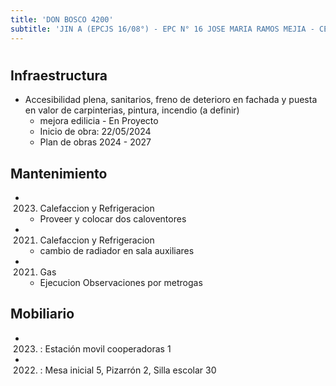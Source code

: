 ```yaml
---
title: 'DON BOSCO 4200'
subtitle: 'JIN A (EPCJS 16/08°) - EPC N° 16 JOSE MARIA RAMOS MEJIA - CENOF CENTRO DON BOSCO - ESEA EN DANZA MASTRAZZI CURSO VOCACIONAL DE DANZA Y EXPRESIÓN CORPORAL INFANTIL N° 07'
---
```


#
## Infraestructura

* Accesibilidad plena, sanitarios, freno de deterioro en fachada y puesta en valor de carpinterias, pintura, incendio (a definir) 
    + mejora edilicia - En Proyecto 
    + Inicio de obra: 22/05/2024 
    + Plan de obras 2024 - 2027 






## Mantenimiento

*  (2023) Calefaccion y Refrigeracion 
    + Proveer y colocar dos caloventores

*  (2021) Calefaccion y Refrigeracion 
    + cambio de radiador en sala auxiliares

*  (2021) Gas 
    + Ejecucion Observaciones por metrogas





## Mobiliario

*  (2023) : Estación movil cooperadoras 1 

*  (2022) : Mesa inicial 5, Pizarrón 2, Silla escolar 30 



